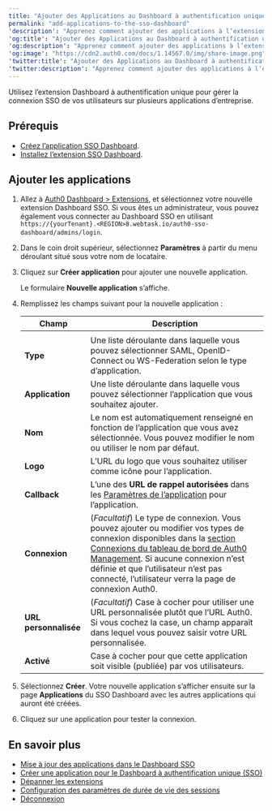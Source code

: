 ```yaml
---
title: "Ajouter des Applications au Dashboard à authentification unique"
permalink: "add-applications-to-the-sso-dashboard"
'description': "Apprenez comment ajouter des applications à l’extension Dashboard SSO Auth0 pour permettre la connexion à authentification unique à vos applications."
'og:title': "Ajouter des Applications au Dashboard à authentification unique"
'og:description': "Apprenez comment ajouter des applications à l’extension Dashboard SSO Auth0 pour permettre la connexion à authentification unique à vos applications."
'og:image': "https://cdn2.auth0.com/docs/1.14567.0/img/share-image.png"
'twitter:title': "Ajouter des Applications au Dashboard à authentification unique"
'twitter:description': "Apprenez comment ajouter des applications à l’extension Dashboard SSO Auth0 pour permettre la connexion à authentification unique à vos applications."
---
```


Utilisez l’extension Dashboard à authentification unique pour gérer la connexion <Tooltip href="/docs/fr-ca/glossary?term=single-sign-on" tip="Authentification unique (SSO)
Service qui, après qu’un utilisateur se soit connecté à une application, le connecte automatiquement à d’autres applications." cta="Voir le glossaire">SSO</Tooltip> de vos utilisateurs sur plusieurs applications d’entreprise.

## Prérequis

* [Créez l’application SSO Dashboard](/docs/fr-ca/dashboard/guides/extensions/sso-dashboard-create-app).
* [Installez l’extension SSO Dashboard](/docs/fr-ca/dashboard/guides/extensions/sso-dashboard-install-extension).

## Ajouter les applications

1. Allez à [Auth0 Dashboard > Extensions](https://manage.auth0.com/#/extensions), et sélectionnez votre nouvelle extension Dashboard SSO.
   Si vous êtes un administrateur, vous pouvez également vous connecter au Dashboard SSO en utilisant `https://{yourTenant}.<REGION>8.webtask.io/auth0-sso-dashboard/admins/login`.
2. Dans le coin droit supérieur, sélectionnez **Paramètres** à partir du menu déroulant situé sous votre nom de locataire.
3. Cliquez sur **Créer application** pour ajouter une nouvelle application.

   Le formulaire **Nouvelle application** s’affiche.
4. Remplissez les champs suivant pour la nouvelle application :

   <table class="table"><thead>
   <tr>
   <th>Champ</th>
   <th>Description</th>
   </tr>
   </thead>
   <tbody>
   <tr>
   <td></td>
   <td></td>
   </tr>
   <tr>
   <td><strong>Type</strong></td>
   <td>Une liste déroulante dans laquelle vous pouvez sélectionner SAML, OpenID-Connect ou WS-Federation selon le type d’application.</td>
   </tr>
   <tr>
   <td><strong>Application</strong></td>
   <td>Une liste déroulante dans laquelle vous pouvez sélectionner l’application que vous souhaitez ajouter.</td>
   </tr>
   <tr>
   <td><strong>Nom</strong></td>
   <td>Le nom est automatiquement renseigné en fonction de l’application que vous avez sélectionnée. Vous pouvez modifier le nom ou utiliser le nom par défaut.</td>
   </tr>
   <tr>
   <td><strong>Logo</strong></td>
   <td>L’URL du logo que vous souhaitez utiliser comme icône pour l’application.</td>
   </tr>
   <tr>
   <td><strong>Callback</strong></td>
   <td>L’une des <strong>URL de rappel autorisées</strong> dans les <a href="https://manage.auth0.com/#/applications">Paramètres de l’application</a> pour l’application.</td>
   </tr>
   <tr>
   <td><strong>Connexion</strong></td>
   <td>(<em>Facultatif</em>) Le type de connexion. Vous pouvez ajouter ou modifier vos types de connexion disponibles dans la <a href="https://manage.auth0.com/#/connections/database">section Connexions du tableau de bord de Auth0 Management</a>. Si aucune connexion n’est définie et que l’utilisateur n’est pas connecté, l’utilisateur verra la page de connexion Auth0.</td>
   </tr>
   <tr>
   <td><strong>URL personnalisée</strong></td>
   <td>(<em>Facultatif</em>) Case à cocher pour utiliser une URL personnalisée plutôt que l’URL Auth0. Si vous cochez la case, un champ apparaît dans lequel vous pouvez saisir votre URL personnalisée.</td>
   </tr>
   <tr>
   <td><strong>Activé</strong></td>
   <td>Case à cocher pour que cette application soit visible (publiée) par vos utilisateurs.</td>
   </tr>
   </tbody>
   </table>
5. Sélectionnez **Créer**. Votre nouvelle application s’afficher ensuite sur la page **Applications** du SSO Dashboard avec les autres applications qui auront été créées.
6. Cliquez sur une application pour tester la connexion.

## En savoir plus

* [Mise à jour des applications dans le Dashboard SSO](/docs/fr-ca/customize/extensions/single-sign-on-dashboard-extension/update-applications-on-the-sso-dashboard)
* [Créer une application pour le Dashboard à authentification unique (SSO)](/docs/fr-ca/customize/extensions/single-sign-on-dashboard-extension/create-sso-dashboard-application)
* [Dépanner les extensions](/docs/fr-ca/troubleshoot/integration-extensibility-issues/troubleshoot-extensions)
* [Configuration des paramètres de durée de vie des sessions](/docs/fr-ca/manage-users/sessions/configure-session-lifetime-settings)
* [Déconnexion](/docs/fr-ca/authenticate/login/logout)